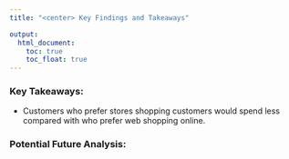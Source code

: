 ```yaml
---
title: "<center> Key Findings and Takeaways"

output: 
  html_document:
    toc: true
    toc_float: true
---
```



### Key Takeaways:

* Customers who prefer stores shopping customers would spend less compared with who prefer web shopping online.

### Potential Future Analysis:
